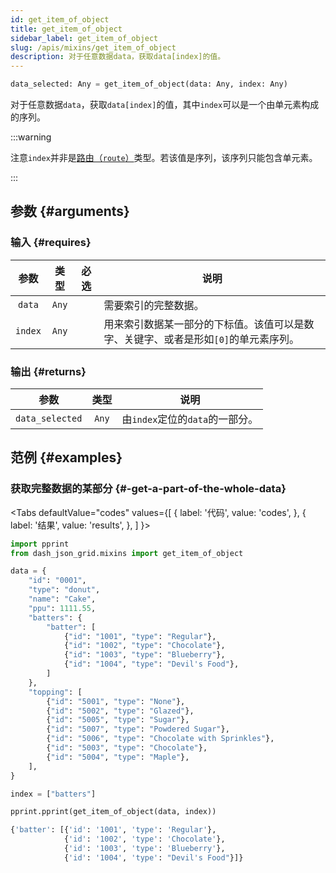 ```yaml
---
id: get_item_of_object
title: get_item_of_object
sidebar_label: get_item_of_object
slug: /apis/mixins/get_item_of_object
description: 对于任意数据data，获取data[index]的值。
---
```





<APITopBar type="func" isPrivate={true} source="mixins.get_item_of_object" />

```python
data_selected: Any = get_item_of_object(data: Any, index: Any)
```

对于任意数据`data`，获取`data[index]`的值，其中`index`可以是一个由单元素构成的序列。

:::warning

注意`index`并非是[路由（`route`）](./Route.mdx)类型。若该值是序列，该序列只能包含单元素。

:::

## 参数 {#arguments}

### 输入 {#requires}

|  参数   | 类型  |               必选                | <center>说明</center>                                                               |
| :-----: | :---: | :-------------------------------: | ----------------------------------------------------------------------------------- |
| `data`  | `Any` | <InlineIcon icon={vsiCheckIcon}/> | 需要索引的完整数据。                                                                |
| `index` | `Any` | <InlineIcon icon={vsiCheckIcon}/> | 用来索引数据某一部分的下标值。该值可以是数字、关键字、或者是形如`[0]`的单元素序列。 |

### 输出 {#returns}

|      参数       | 类型  | <center>说明</center>           |
| :-------------: | :---: | :------------------------------ |
| `data_selected` | `Any` | 由`index`定位的`data`的一部分。 |

## 范例 {#examples}

### <IconObjType type="term"/> 获取完整数据的某部分 {#-get-a-part-of-the-whole-data}

<Tabs
  defaultValue="codes"
  values={[
    { label: '代码', value: 'codes', },
    { label: '结果', value: 'results', },
  ]
}>

<TabItem value="codes">

```python title="get_a_part_of_data.py" showLineNumbers
import pprint
from dash_json_grid.mixins import get_item_of_object

data = {
    "id": "0001",
    "type": "donut",
    "name": "Cake",
    "ppu": 1111.55,
    "batters": {
        "batter": [
            {"id": "1001", "type": "Regular"},
            {"id": "1002", "type": "Chocolate"},
            {"id": "1003", "type": "Blueberry"},
            {"id": "1004", "type": "Devil's Food"},
        ]
    },
    "topping": [
        {"id": "5001", "type": "None"},
        {"id": "5002", "type": "Glazed"},
        {"id": "5005", "type": "Sugar"},
        {"id": "5007", "type": "Powdered Sugar"},
        {"id": "5006", "type": "Chocolate with Sprinkles"},
        {"id": "5003", "type": "Chocolate"},
        {"id": "5004", "type": "Maple"},
    ],
}

index = ["batters"]

pprint.pprint(get_item_of_object(data, index))
```

</TabItem>

<TabItem value="results">

```python
{'batter': [{'id': '1001', 'type': 'Regular'},
            {'id': '1002', 'type': 'Chocolate'},
            {'id': '1003', 'type': 'Blueberry'},
            {'id': '1004', 'type': "Devil's Food"}]}
```

</TabItem>

</Tabs>
